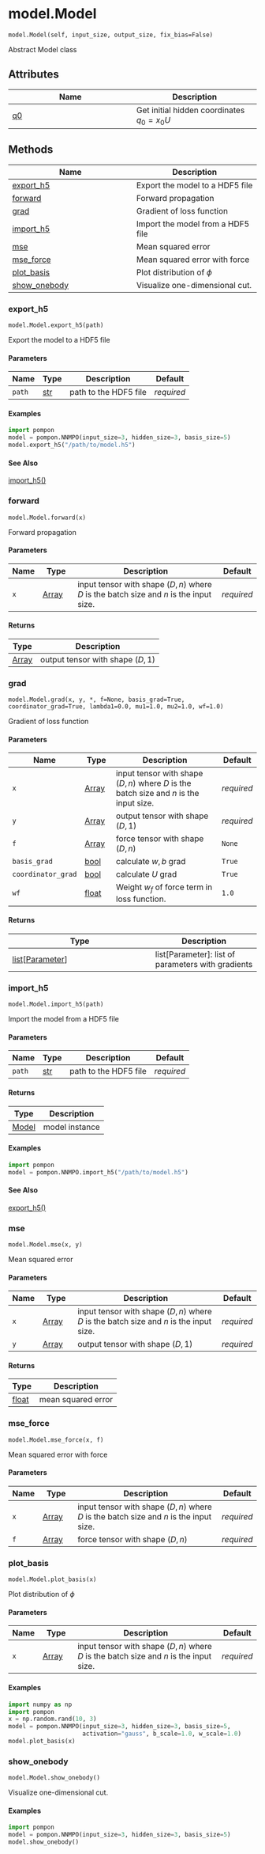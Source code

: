 # model.Model { #pompon.model.Model }

`model.Model(self, input_size, output_size, fix_bias=False)`

Abstract Model class

## Attributes

| Name | Description |
| --- | --- |
| [q0](#pompon.model.Model.q0) | Get initial hidden coordinates $q_0=x_0U$ |

## Methods

| Name | Description |
| --- | --- |
| [export_h5](#pompon.model.Model.export_h5) | Export the model to a HDF5 file |
| [forward](#pompon.model.Model.forward) | Forward propagation |
| [grad](#pompon.model.Model.grad) | Gradient of loss function |
| [import_h5](#pompon.model.Model.import_h5) | Import the model from a HDF5 file |
| [mse](#pompon.model.Model.mse) | Mean squared error |
| [mse_force](#pompon.model.Model.mse_force) | Mean squared error with force |
| [plot_basis](#pompon.model.Model.plot_basis) | Plot distribution of $\phi$ |
| [show_onebody](#pompon.model.Model.show_onebody) | Visualize one-dimensional cut. |

### export_h5 { #pompon.model.Model.export_h5 }

`model.Model.export_h5(path)`

Export the model to a HDF5 file

#### Parameters

| Name   | Type         | Description           | Default    |
|--------|--------------|-----------------------|------------|
| `path` | [str](`str`) | path to the HDF5 file | _required_ |

#### Examples

```python
import pompon
model = pompon.NNMPO(input_size=3, hidden_size=3, basis_size=5)
model.export_h5("/path/to/model.h5")
```

#### See Also

[import_h5()](#pompon.model.NNMPO.import_h5)

### forward { #pompon.model.Model.forward }

`model.Model.forward(x)`

Forward propagation

#### Parameters

| Name   | Type                 | Description                                                                                          | Default    |
|--------|----------------------|------------------------------------------------------------------------------------------------------|------------|
| `x`    | [Array](`jax.Array`) | input tensor with shape $(D,n)$        where $D$ is the batch size        and $n$ is the input size. | _required_ |

#### Returns

| Type                 | Description                      |
|----------------------|----------------------------------|
| [Array](`jax.Array`) | output tensor with shape $(D,1)$ |

### grad { #pompon.model.Model.grad }

`model.Model.grad(x, y, *, f=None, basis_grad=True, coordinator_grad=True, lambda1=0.0, mu1=1.0, mu2=1.0, wf=1.0)`

Gradient of loss function

#### Parameters

| Name               | Type                 | Description                                                                                          | Default    |
|--------------------|----------------------|------------------------------------------------------------------------------------------------------|------------|
| `x`                | [Array](`jax.Array`) | input tensor with shape $(D,n)$        where $D$ is the batch size        and $n$ is the input size. | _required_ |
| `y`                | [Array](`jax.Array`) | output tensor with shape $(D,1)$                                                                     | _required_ |
| `f`                | [Array](`jax.Array`) | force tensor with shape $(D,n)$                                                                      | `None`     |
| `basis_grad`       | [bool](`bool`)       | calculate $w,b$ grad                                                                                 | `True`     |
| `coordinator_grad` | [bool](`bool`)       | calculate $U$ grad                                                                                   | `True`     |
| `wf`               | [float](`float`)     | Weight $w_f$ of force term in loss function.                                                         | `1.0`      |

#### Returns

| Type                                                                | Description                                        |
|---------------------------------------------------------------------|----------------------------------------------------|
| [list](`list`)\[[Parameter](`pompon.layers.parameters.Parameter`)\] | list[Parameter]: list of parameters with gradients |

### import_h5 { #pompon.model.Model.import_h5 }

`model.Model.import_h5(path)`

Import the model from a HDF5 file

#### Parameters

| Name   | Type         | Description           | Default    |
|--------|--------------|-----------------------|------------|
| `path` | [str](`str`) | path to the HDF5 file | _required_ |

#### Returns

| Type                          | Description    |
|-------------------------------|----------------|
| [Model](`pompon.model.Model`) | model instance |

#### Examples

```python
import pompon
model = pompon.NNMPO.import_h5("/path/to/model.h5")
```

#### See Also

[export_h5()](#pompon.model.NNMPO.export_h5)

### mse { #pompon.model.Model.mse }

`model.Model.mse(x, y)`

Mean squared error

#### Parameters

| Name   | Type                 | Description                                                                                          | Default    |
|--------|----------------------|------------------------------------------------------------------------------------------------------|------------|
| `x`    | [Array](`jax.Array`) | input tensor with shape $(D,n)$        where $D$ is the batch size        and $n$ is the input size. | _required_ |
| `y`    | [Array](`jax.Array`) | output tensor with shape $(D,1)$                                                                     | _required_ |

#### Returns

| Type             | Description        |
|------------------|--------------------|
| [float](`float`) | mean squared error |

### mse_force { #pompon.model.Model.mse_force }

`model.Model.mse_force(x, f)`

Mean squared error with force

#### Parameters

| Name   | Type                 | Description                                                                                          | Default    |
|--------|----------------------|------------------------------------------------------------------------------------------------------|------------|
| `x`    | [Array](`jax.Array`) | input tensor with shape $(D,n)$        where $D$ is the batch size        and $n$ is the input size. | _required_ |
| `f`    | [Array](`jax.Array`) | force tensor with shape $(D,n)$                                                                      | _required_ |

### plot_basis { #pompon.model.Model.plot_basis }

`model.Model.plot_basis(x)`

Plot distribution of $\phi$

#### Parameters

| Name   | Type                 | Description                                                                                          | Default    |
|--------|----------------------|------------------------------------------------------------------------------------------------------|------------|
| `x`    | [Array](`jax.Array`) | input tensor with shape $(D,n)$        where $D$ is the batch size        and $n$ is the input size. | _required_ |

#### Examples

```python
import numpy as np
import pompon
x = np.random.rand(10, 3)
model = pompon.NNMPO(input_size=3, hidden_size=3, basis_size=5,
                     activation="gauss", b_scale=1.0, w_scale=1.0)
model.plot_basis(x)
```

### show_onebody { #pompon.model.Model.show_onebody }

`model.Model.show_onebody()`

Visualize one-dimensional cut.

#### Examples

```python
import pompon
model = pompon.NNMPO(input_size=3, hidden_size=3, basis_size=5)
model.show_onebody()
```